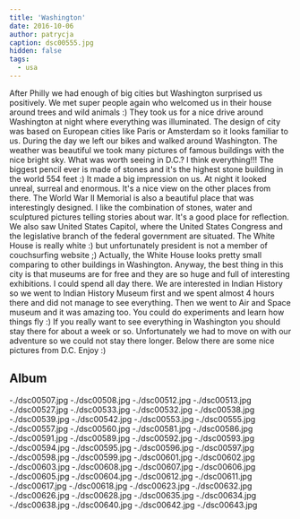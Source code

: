 ```yaml
---
title: 'Washington'
date: 2016-10-06
author: patrycja
caption: dsc00555.jpg
hidden: false
tags:
  - usa
---
```


After Philly we had enough of big cities but Washington surprised us positively. We met super people again who welcomed us in their house around trees and wild animals :) They took us for a nice drive around Washington at night where everything was illuminated. The design of city was based on European cities like Paris or Amsterdam so it looks familiar to us.
During the day we left our bikes and walked around Washington. The weather was beautiful we took many pictures of famous buildings with the nice bright sky.
What was worth seeing in D.C.? I think everything!!!
The biggest pencil ever is made of stones and it's the highest stone building in the world 554 feet :) It made a big impression on us. At night it looked unreal, surreal and enormous. It's a nice view on the other places from there.
The World War II Memorial is also a beautiful place that was interestingly designed. I like the combination of stones, water and sculptured pictures telling stories about war. It's a good place for reflection.
We also saw United States Capitol, where the United States Congress and the legislative branch of the federal government are situated.
The White House is really white :) but unfortunately president is not a member of couchsurfing website ;) Actually, the White House looks pretty small comparing to other buildings in Washington.
Anyway, the best thing in this city is that museums are for free and they are so huge and full of interesting exhibitions. I could spend all day there. We are interested in Indian History so we went to Indian History Museum first and we spent almost 4 hours there and did not manage to see everything. Then we went to Air and Space museum and it was amazing too. You could do experiments and learn how things fly :)
If you really want to see everything in Washington you should stay there for about a week or so. Unfortunately we had to move on with our adventure so we could not stay there longer. Below there are some nice pictures from D.C. Enjoy :)

## Album

<grid columns="2">
  -./dsc00507.jpg -./dsc00508.jpg -./dsc00512.jpg -./dsc00513.jpg
  -./dsc00527.jpg -./dsc00533.jpg -./dsc00532.jpg -./dsc00538.jpg
  -./dsc00539.jpg -./dsc00542.jpg -./dsc00553.jpg -./dsc00555.jpg
</grid>

<grid>
  -./dsc00557.jpg -./dsc00560.jpg -./dsc00581.jpg -./dsc00586.jpg
  -./dsc00591.jpg -./dsc00589.jpg -./dsc00592.jpg -./dsc00593.jpg
  -./dsc00594.jpg -./dsc00595.jpg -./dsc00596.jpg -./dsc00597.jpg
  -./dsc00598.jpg -./dsc00599.jpg -./dsc00601.jpg -./dsc00602.jpg
  -./dsc00603.jpg -./dsc00608.jpg -./dsc00607.jpg -./dsc00606.jpg
  -./dsc00605.jpg -./dsc00604.jpg -./dsc00612.jpg -./dsc00611.jpg
  -./dsc00617.jpg -./dsc00618.jpg
</grid>

<grid columns="2">
  -./dsc00623.jpg -./dsc00632.jpg -./dsc00626.jpg -./dsc00628.jpg
  -./dsc00635.jpg -./dsc00634.jpg -./dsc00638.jpg -./dsc00640.jpg
  -./dsc00642.jpg -./dsc00643.jpg
</grid>
